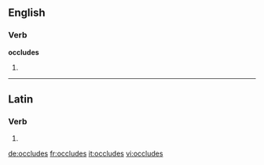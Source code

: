 ==English==

===Verb===
'''occludes'''

# {{en-third-person singular of|occlude}}

----

==Latin==

===Verb===
{{la-verb-form|occlūdēs}}

# {{conjugation of|occludo|occlūdō|2|s|fut|act|ind|lang=la}}

[[de:occludes]]
[[fr:occludes]]
[[it:occludes]]
[[vi:occludes]]